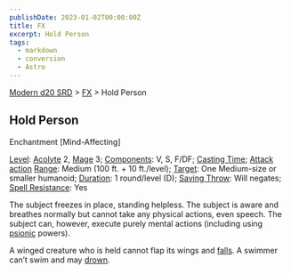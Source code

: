 ```yaml
---
publishDate: 2023-01-02T00:00:00Z
title: FX
excerpt: Hold Person
tags:
  - markdown
  - conversion
  - Astro
---
```


[Modern d20 SRD](/#modernD20) > [FX](modern-d20-srd-fx-index) > Hold Person

## Hold Person

Enchantment [Mind-Affecting]

[Level](modern-d20-srd-fx-level): [Acolyte](modern-d20-srd-classes-advanced-acolyte) 2, [Mage](modern-d20-srd-classes-advanced-mage) 3;
[Components](modern-d20-srd-fx-components): V, S, F/DF; [Casting Time](modern-d20-srd-fx-casting-time); [Attack action](modern-d20-srd-combat-attack-actions) [Range](modern-d20-srd-fx-range): Medium (100 ft. + 10
ft./level); [Target](modern-d20-srd-fx-target): One Medium-size or smaller
humanoid; [Duration](modern-d20-srd-fx-duration): 1 round/level (D); [Saving Throw](modern-d20-srd-basics-saving-throws): Will negates; [Spell Resistance](modern-d20-srd-special-abilities-spell-resistance): Yes

The subject freezes in place, standing helpless. The subject is aware and
breathes normally but cannot take any physical actions, even speech. The
subject can, however, execute purely mental actions (including using
[psionic](modern-d20-srd-psionics-index) powers).

A winged creature who is held cannot flap its wings and
[falls](modern-d20-srd-environment-hazards-falling). A swimmer can’t swim and
may [drown](modern-d20-srd-environment-hazards-suffocation-drowning).


